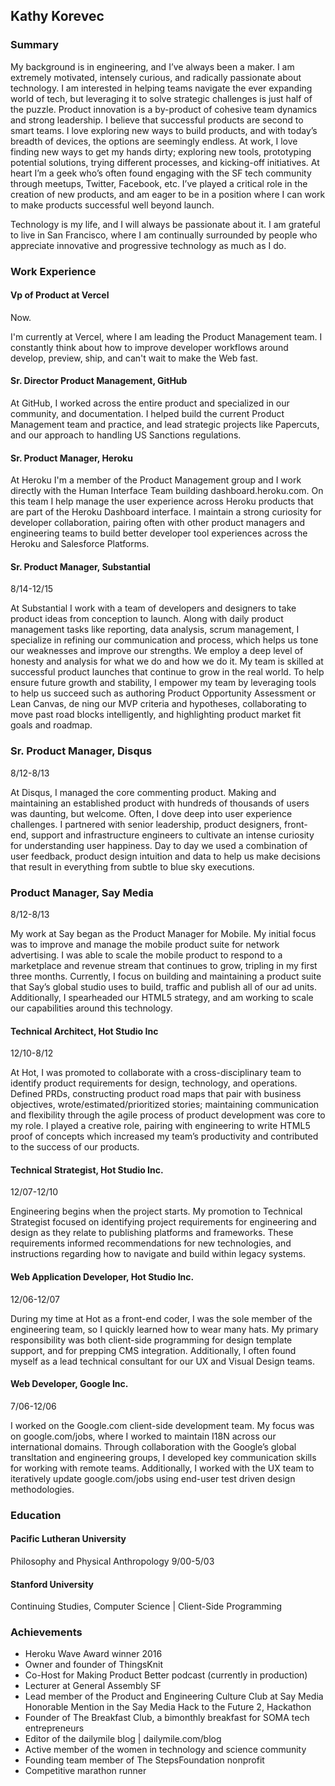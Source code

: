 ## Kathy Korevec

### Summary

My background is in engineering, and I’ve always been a maker. I am extremely motivated, intensely curious, and radically passionate about technology.
I am interested in helping teams navigate the ever expanding world of tech, but leveraging it to solve strategic challenges is just half of the puzzle. Product innovation is a by-product of cohesive team dynamics and strong leadership. I believe that successful products are second to smart teams. I love exploring new ways to build products, and with today’s breadth of devices, the options are seemingly endless. At work, I love finding new ways to get my hands dirty; exploring new tools, prototyping potential solutions, trying different processes, and kicking-off initiatives. At heart I’m a geek who’s often found engaging with the SF tech community through meetups, Twitter, Facebook, etc. I’ve played a critical role in the creation of new products, and am eager to be in a position where I can work to make products successful well beyond launch.

Technology is my life, and I will always be passionate about it. I am grateful to live in San Francisco, where I am continually surrounded by people who appreciate innovative and progressive technology as much as I do.

### Work Experience

#### Vp of Product at Vercel

Now. 

I'm currently at Vercel, where I am leading the Product Management team. I constantly think about how to improve developer workflows around develop, preview, ship, and can't wait to make the Web fast. 

#### Sr. Director Product Management, GitHub

At GitHub, I worked across the entire product and specialized in our community, and documentation. I helped build the current Product Management team and practice, and lead strategic projects like Papercuts, and our approach to handling US Sanctions regulations. 

#### Sr. Product Manager, Heroku

At Heroku I'm a member of the Product Management group and I work directly with the Human Interface Team building dashboard.heroku.com. On this team I help manage the user experience across Heroku products that are part of the Heroku Dashboard interface. I maintain a strong curiosity for developer collaboration, pairing often with other product managers and engineering teams to build better developer tool experiences across the Heroku and Salesforce Platforms.

#### Sr. Product Manager, Substantial

8/14-12/15

At Substantial I work with a team of developers and designers to take product ideas from conception to launch. Along with daily product management tasks like reporting, data analysis, scrum management, I specialize in refining our communication and process, which helps us tone our weaknesses and improve our strengths. We employ a deep level of honesty and analysis for what we do and how we do it. My team is skilled at successful product launches that continue to grow in the real world. To help ensure future growth and stability, I empower my team by leveraging tools to help us succeed such as authoring Product Opportunity Assessment or Lean Canvas, de ning our MVP criteria and hypotheses, collaborating to move past road blocks intelligently, and highlighting product market fit goals and roadmap.

### Sr. Product Manager, Disqus

8/12-8/13

At Disqus, I managed the core commenting product. Making and maintaining an established product with hundreds of thousands of users was daunting, but welcome. Often, I dove deep into user experience challenges. I partnered with senior leadership, product designers, front-end, support and infrastructure engineers to cultivate an intense curiosity for understanding user happiness. Day to day we used a combination of user feedback, product design intuition and data to help us make decisions that result in everything from subtle to blue sky executions.

### Product Manager, Say Media

8/12-8/13

My work at Say began as the Product Manager for Mobile. My initial focus was to improve and manage the mobile product suite for network advertising. I was able to scale the mobile product to respond to a marketplace and revenue stream that continues to grow, tripling in my first three months. Currently, I focus on building and maintaining a product suite that Say’s global studio uses to build, traffic and publish all of our ad units. Additionally, I spearheaded our HTML5 strategy, and am working to scale our capabilities around this technology.

#### Technical Architect, Hot Studio Inc

12/10-8/12

At Hot, I was promoted to collaborate with a cross-disciplinary team to identify product requirements for design, technology, and operations. Defined PRDs, constructing product road maps that pair with business objectives, wrote/estimated/prioritized stories; maintaining communication and flexibility through the agile process of product development was core to my role. I played a creative role, pairing with engineering to write HTML5 proof of concepts which increased my team’s productivity and contributed to the success of our products.

#### Technical Strategist, Hot Studio Inc.

12/07-12/10

Engineering begins when the project starts. My promotion to Technical Strategist focused on identifying project requirements for engineering and design as they relate to publishing platforms and frameworks. These requirements informed recommendations for new technologies, and instructions regarding how to navigate and build within legacy systems.

#### Web Application Developer, Hot Studio Inc.

12/06-12/07

During my time at Hot as a front-end coder, I was the sole member of the engineering team, so I quickly learned how to wear many hats. My primary responsibility was both client-side programming for design template support, and for prepping CMS integration. Additionally, I often found myself as a lead technical consultant for our UX and Visual Design teams.

#### Web Developer, Google Inc.

7/06-12/06

I worked on the Google.com client-side development team. My focus was on google.com/jobs, where I worked to maintain I18N across our international domains. Through collaboration with the Google’s global transltation and engineering groups, I developed key communication skills for working with remote teams. Additionally, I worked with the UX team to iteratively update google.com/jobs using end-user test driven design methodologies.

### Education

#### Pacific Lutheran University

Philosophy and Physical Anthropology
9/00-5/03

#### Stanford University

Continuing Studies, Computer Science | Client-Side Programming

### Achievements

- Heroku Wave Award winner 2016
- Owner and founder of ThingsKnit
- Co-Host for Making Product Better podcast (currently in production)
- Lecturer at General Assembly SF
- Lead member of the Product and Engineering Culture Club at Say Media Honorable Mention in the Say Media Hack to the Future 2, Hackathon
- Founder of The Breakfast Club, a bimonthly breakfast for SOMA tech entrepreneurs
- Editor of the dailymile blog | dailymile.com/blog
- Active member of the women in technology and science community
- Founding team member of The StepsFoundation nonprofit
- Competitive marathon runner
